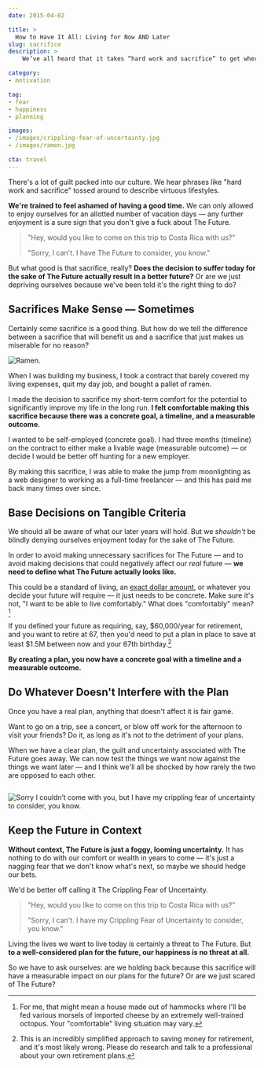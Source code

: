 ```yaml
---
date: 2015-04-02

title: >
  How to Have It All: Living for Now AND Later
slug: sacrifice
description: >
    We’ve all heard that it takes “hard work and sacrifice” to get where we want to go. But do our sacrifices actually get us closer to what we want in life?

category:
- motivation

tag:
- fear
- happiness
- planning

images:
- /images/crippling-fear-of-uncertainty.jpg
- /images/ramen.jpg

cta: travel
---
```



There's a lot of guilt packed into our culture. We hear phrases like "hard work
and sacrifice" tossed around to describe virtuous lifestyles.

**We're trained to feel ashamed of having a good time.** We can only allowed to
enjoy ourselves for an allotted number of vacation days — any further enjoyment
is a sure sign that you don't give a fuck about The Future.

> "Hey, would you like to come on this trip to Costa Rica with us?"
>
> "Sorry, I can't. I have The Future to consider, you know."

But what good is that sacrifice, really? **Does the decision to suffer today for the sake of The Future actually result in a better future?** Or are we just depriving ourselves because we've been told it's the right thing to do?

## Sacrifices Make Sense — Sometimes

Certainly some sacrifice is a good thing. But how do we tell the difference between a sacrifice that will benefit us and a sacrifice that just makes us miserable for no reason?

<Image align="right" caption="#thestruggleisreal">

  ![Ramen.](images/ramen.jpg)

</Image>

When I was building my business, I took a contract that barely covered my living expenses, quit my day job, and bought a pallet of ramen.

I made the decision to sacrifice my short-term comfort for the potential to significantly improve my life in the long run. **I felt comfortable making this sacrifice because there was a concrete goal, a timeline, and a measurable outcome.**

I wanted to be self-employed (concrete goal). I had three months (timeline) on the contract to either make a livable wage (measurable outcome) — or decide I would be better off hunting for a new employer.

By making this sacrifice, I was able to make the jump from moonlighting as a web designer to working as a full-time freelancer — and this has paid me back many times over since.

## Base Decisions on Tangible Criteria

We should all be aware of what our later years will hold. But we _shouldn't_ be blindly denying ourselves enjoyment today for the sake of The Future.

In order to avoid making unnecessary sacrifices for The Future — and to avoid making decisions that could negatively affect our _real_ future — **we need to define what The Future actually looks like.**

This could be a standard of living, an [exact dollar amount][1], or whatever you decide your future will require — it just needs to be concrete. Make sure it's not, "I want to be able to live comfortably." What does "comfortably"
mean?[^comfort]

If you defined your future as requiring, say, $60,000/year for retirement, and you want to retire at 67, then you'd need to put a plan in place to save at least $1.5M between now and your 67th birthday.[^simplified]

**By creating a plan, you now have a concrete goal with a timeline and a measurable outcome.**

## Do Whatever Doesn't Interfere with the Plan

Once you have a real plan, anything that doesn't affect it is fair game.

Want to go on a trip, see a concert, or blow off work for the afternoon to visit your friends? Do it, as long as it's not to the detriment of your plans.

When we have a clear plan, the guilt and uncertainty associated with The Future goes away. We can now test the things we want now against the things we want later — and I think we'll all be shocked by how rarely the two are opposed to each other.

<Image caption="This is what we’re saying when we turn down the things we want “for The Future”.">

  ![Sorry I couldn’t come with you, but I have my crippling fear of uncertainty to consider, you know.](images/crippling-fear-of-uncertainty.jpg)

</Image>

## Keep the Future in Context

**Without context, The Future is just a foggy, looming uncertainty.** It has nothing to do with our comfort or wealth in years to come — it's just a nagging fear that we don't know what's next, so maybe we should hedge our bets.

We'd be better off calling it The Crippling Fear of Uncertainty.

> "Hey, would you like to come on this trip to Costa Rica with us?"
>
> "Sorry, I can't. I have my Crippling Fear of Uncertainty to consider, you
> know."

Living the lives we want to live today is certainly a threat to The Future. But **to a well-considered plan for the future, our happiness is no threat at all.**

So we have to ask ourselves: are we holding back because this sacrifice will have a measurable impact on our plans for the future? Or are we just scared of The Future?

[^comfort]:
    For me, that might mean a house made out of hammocks where I'll be fed various morsels of imported cheese by an extremely well-trained octopus. Your "comfortable" living situation may vary.

[^simplified]:
    This is an incredibly simplified approach to saving money for retirement, and it's most likely wrong. Please do research and talk to a professional about your own retirement plans.

[1]: http://money.cnn.com/calculator/retirement/retirement-need/
